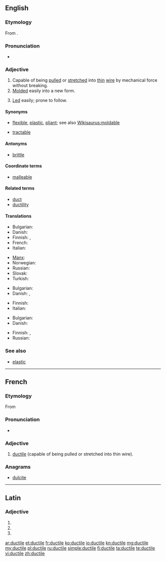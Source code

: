 ==English==
{{was wotd|2009|September|16}}

===Etymology===
From {{etyl|la|en}} {{term|ductilis||easily led|lang=la}}.

===Pronunciation===
* {{a|UK|US}} {{IPA|/ˈdʌk.taɪl/}}

===Adjective===
{{en-adj}}

# Capable of being [[pull]]ed or [[stretch]]ed into [[thin]] [[wire]] by mechanical force without breaking.
# [[mold|Molded]] easily into a new form.
# {{rare}} [[lead|Led]] easily; prone to follow.

====Synonyms====
* {{sense|molded easily}} [[flexible]], [[plastic]], [[pliant]]; see also [[Wikisaurus:moldable]]
* {{sense|led easily}} [[tractable]]

====Antonyms====
* {{sense|capable of being pulled into thin wire}} [[brittle]]

====Coordinate terms====
* [[malleable]]

====Related terms====
* [[duct]]
* [[ductility]]

====Translations====
{{trans-top|capable of being pulled or stretched into thin wire}}
* Bulgarian: {{t|bg|ковък}}
* Danish: {{t|da|stækbar}}
* Finnish: {{t|fi|muokattava}},  {{t-|fi|taottava}}
* French: {{t+|fr|ductile}}
* Italian: {{t+|it|duttile|m|f}}
{{trans-mid}}
* [[Manx]]: {{t|gv|yn-sheeyney}}
* Norwegian: {{t+|no|formbar}}
* Russian: {{t|ru|тягучий}}
* Slovak: {{t|sk|kujny|m}}
* Turkish: {{t+|tr|sünek}}
{{trans-bottom}}

{{trans-top|molded easily into a new form}}
* Bulgarian: {{t|bg|пластичен}}
* Danish: {{t-|da|smidig}},  {{t-|da|sej}}
{{trans-mid}}
* Finnish: {{t|fi|muokattava}}
* Italian: {{t+|it|duttile|m|f}}
{{trans-bottom}}

{{trans-top|easily led}}
* Bulgarian: {{t|bg|податлив}}
* Danish: {{t|da|føjelig}}
{{trans-mid}}
* Finnish: {{t|fi|johdateltava}},  {{t-|fi|herkkäuskoinen}}
* Russian: {{t|ru|послушный}}
{{trans-bottom}}

===See also===
* [[elastic]]

----

==French==

===Etymology===
From {{etyl|la|fr}}

===Pronunciation===
* {{IPA|/dyk.til/|lang=fr}}

===Adjective===
{{fr-adj-mf}}

# [[#English|ductile]] (capable of being pulled or stretched into thin wire).

===Anagrams===
* [[dulcite#French|dulcite]]

----

==Latin==

===Adjective===
{{la-adj-form|ductile}}

# {{inflection of|ductilis|ductilis|nom|n|s|lang=la}}
# {{inflection of|ductilis|ductilis|acc|n|s|lang=la}}
# {{inflection of|ductilis|ductilis|voc|n|s|lang=la}}

[[ar:ductile]]
[[et:ductile]]
[[fr:ductile]]
[[ko:ductile]]
[[io:ductile]]
[[kn:ductile]]
[[mg:ductile]]
[[my:ductile]]
[[pl:ductile]]
[[ru:ductile]]
[[simple:ductile]]
[[fi:ductile]]
[[ta:ductile]]
[[te:ductile]]
[[vi:ductile]]
[[zh:ductile]]